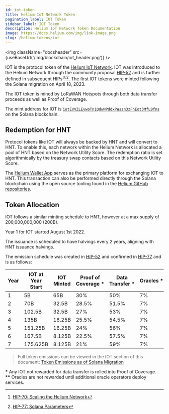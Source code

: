 ```yaml
---
id: iot-token
title: Helium IoT Network Token
pagination_label: IOT Token
sidebar_label: IOT Token
description: Helium IoT Network Token Documentation
image: https://docs.helium.com/img/link-image.png
slug: /helium-tokens/iot
---
```



<img className="docsheader" src={useBaseUrl('/img/blockchain/iot_header.png')} />

IOT is the protocol token of the [Helium IoT Network](/lorawan-on-helium). IOT was introduced to the
Helium Network through the community proposal
[HIP-52](https://github.com/helium/HIP/blob/main/0052-iot-dao.md) and is further defined in
subsequent HIPs<sup>(</sup>[^1]<sup>,</sup>[^2]<sup></sup>. The
first IOT tokens were minted following the Solana migration on April 18, 2023.

[^1]:
    [HIP-70: Scaling the Helium Network](https://github.com/helium/HIP/blob/main/0070-scaling-helium.md)

[^2]:
    [HIP-77: Solana Parameters](https://github.com/helium/HIP/blob/main/0077-solana-parameters.md)


The IOT token is mined by LoRaWAN Hotspots through both data transfer proceeds as well as Proof of
Coverage.

The mint address for IOT is
[`iotEVVZLEywoTn1QdwNPddxPWszn3zFhEot3MfL9fns`](https://explorer.solana.com/address/iotEVVZLEywoTn1QdwNPddxPWszn3zFhEot3MfL9fns)
on the Solana blockchain.

## Redemption for HNT

Protocol tokens like IOT will always be backed by HNT and will convert to HNT. To enable this, each
network within the Helium Network is allocated a pool of HNT based on the Network Utility Score. The
redemption ratio is set algorithmically by the treasury swap contacts based on this Network Utility
Score.

The [Helium Wallet App](/wallets/helium-wallet-app) serves as the primary platform for exchanging
IOT to HNT. This transaction can also be performed directly through the Solana blockchain using the
open source tooling found in the [Helium GitHub repositories](https://github.com/helium).

## Token Allocation

IOT follows a similar minting schedule to HNT, however at a max supply of 200,000,000,000 (200B).

Year 1 for IOT started August 1st 2022.

The issuance is scheduled to have halvings every 2 years, aligning with HNT issuance halvings.

The emission schedule was created in [HIP-52](https://github.com/helium/HIP/blob/main/0052-iot-dao.md#emissions-curve) and confirmed in [HIP-77](https://github.com/helium/HIP/blob/main/0077-solana-parameters.md#emission-schedules) and 
is as follows:

| Year | IOT at Year Start | IOT Minted | Proof of Coverage \* | Data Transfer \* | Oracles \*\* | Operations Fund | veHNT Stakes |
| ---- | ----------------- | ---------- | -------------------- | ---------------- | ------------ | --------------- | ------------ |
| 1    | 5B                | 65B        | 30%                  | 50%              | 7%           | 7%              | 6%           |
| 2    | 70B               | 32.5B      | 28.5%                | 51.5%            | 7%           | 7%              | 6%           |
| 3    | 102.5B            | 32.5B      | 27%                  | 53%              | 7%           | 7%              | 6%           |
| 4    | 135B              | 16.25B     | 25.5%                | 54.5%            | 7%           | 7%              | 6%           |
| 5    | 151.25B           | 16.25B     | 24%                  | 56%              | 7%           | 7%              | 6%           |
| 6    | 167.5B            | 8.125B     | 22.5%                | 57.5%            | 7%           | 7%              | 6%           |
| 7    | 175.625B          | 8.125B     | 21%                  | 59%              | 7%           | 7%              | 6%           |

> Full token emissions can be viewed in the IOT section of this document:
> [Token Emissions as of Solana Migration](https://github.com/helium/HIP/blob/main/HIP-solana-parameters/token-emissions-as-of-solana-migration.pdf)

**\*** Any IOT not rewarded for data transfer is rolled into Proof of Coverage.  
**\*\*** Oracles are not rewarded until additional oracle operators deploy services. 
